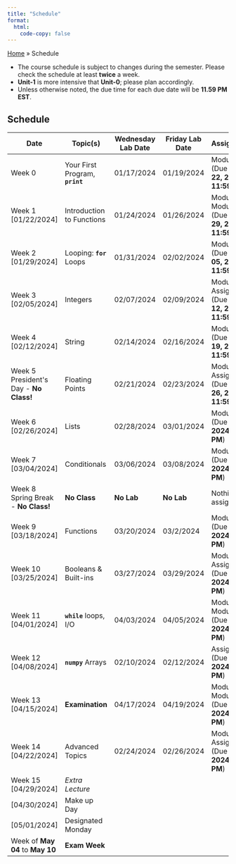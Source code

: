 ```yaml
---
title: "Schedule"
format:
  html:
    code-copy: false
---
```


<html>
<head>
    <style>
        body {
            -webkit-user-select: none; /* Safari */
            -moz-user-select: none; /* Firefox */
            -ms-user-select: none; /* IE10+/Edge */
            user-select: none; /* Standard */
        }
    </style>
</head>
<body>

<div class="breadcrumbs">
  <a href="./index.qmd">Home</a> &raquo;
  <span class="current-page">Schedule</span>
</div>

:::{.callout-warning}
- The course schedule is subject to changes during the semester. Please check the schedule at least **twice** a week.
- **Unit-1** is more intensive that **Unit-0**; please plan accordingly.
- Unless otherwise noted, the due time for each due date will be **11.59 PM EST**.
:::

## Schedule
```{=html}
<table style="width:100%">
    <colgroup>
        <col style="width:15%">
        <col style="width:25%">
        <col style="width:15%">
        <col style="width:15%">
        <col style="width:30%">
    </colgroup>
    <thead>
        <tr class="table-primary">
            <th>Date</th>
            <th>Topic(s)</th>
            <th>Wednesday Lab Date</th>
            <th>Friday Lab Date</th>
            <th>Assignement(s)</th>
        </tr>
    </thead>
    <tbody>
        <tr>
            <td>Week 0</td>
            <td>Your First Program, <code><b>print</b></code></td>
            <td>01/17/2024</td>
            <td>01/19/2024</td>
            <td>Module 0.0 (Due <b>January 22, 2024</b> by <b>11:59 PM</b>)</td>
        </tr>
        <tr class="table-active">
            <td>Week 1 [01/22/2024]</td>
            <td>Introduction to Functions</td>
            <td>01/24/2024</td>
            <td>01/26/2024</td>
            <td>Module 0.1 & Module 0.2 (Due <b>January 29, 2024</b> by <b>11:59 PM</b>)</td>
        </tr>
        <tr>
            <td>Week 2 [01/29/2024]</td>
            <td>Looping: <code><b>for</b></code> Loops</td>
            <td>01/31/2024</td>
            <td>02/02/2024</td>
            <td>Module 0.3 (Due <b>February 05, 2024</b> by <b>11:59 PM</b>)</td>
        </tr>
        <tr class="table-active">
            <td>Week 3 [02/05/2024]</td>
            <td>Integers</td>
            <td>02/07/2024</td>
            <td>02/09/2024</td>
            <td>Module 0.4 & Assignment 0 (Due <b>February 12, 2024</b> by <b>11:59 PM</b>)</td>
        </tr>
        <tr>
            <td>Week 4 [02/12/2024]</td>
            <td>String</td>
            <td>02/14/2024</td>
            <td>02/16/2024</td>
            <td>Module 0.5 (Due <b>February 19, 2024</b> by <b>11:59 PM</b>)</td>
        </tr>
        <tr class="table-active">
            <td>Week 5 President's Day - <b>No Class!</b></td>
            <td>Floating Points</td>
            <td>02/21/2024</td>
            <td>02/23/2024</td>
            <td>Module 0.6 & Assignemnt 1 (Due <b>February 26, 2024</b> by <b>11:59 PM</b>)</td>
        </tr>
        <tr>
            <td>Week 6 [02/26/2024]</td>
            <td>Lists</td>
            <td>02/28/2024</td>
            <td>03/01/2024</td>
            <td>Module 1.0 (Due <b>March 04, 2024</b> by <b>11:59 PM</b>)</td>
        </tr>
        <tr class="table-active">
            <td>Week 7 [03/04/2024]</td>
            <td>Conditionals</td>
            <td>03/06/2024</td>
            <td>03/08/2024</td>
            <td>Module 1.1 (Due <b>March 11, 2024</b> by <b>11:59 PM</b>)</td>
        </tr>
        <tr>
            <td>Week 8 <br>Spring Break - <b>No Class!</b></td>
            <td><b>No Class</b></td>
            <td><b>No Lab</b></td>
            <td><b>No Lab</b></td>
            <td>Nothing assigned</td>
        </tr>
        <tr class="table-active">
            <td>Week 9 [03/18/2024]</td>
            <td>Functions</td>
            <td>03/20/2024</td>
            <td>03/2/2024</td>
            <td>Module 1.2 (Due <b>March 25, 2024</b> by <b>11:59 PM</b>)</td>
        </tr>
        <tr>
            <td>Week 10 [03/25/2024]</td>
            <td>Booleans & Built-ins</td>
            <td>03/27/2024</td>
            <td>03/29/2024</td>
            <td>Module 1.3 & Assignment 2 (Due <b>April 01, 2024</b> by <b>11:59 PM</b>)</td>
        </tr>
        <tr class="table-active">
            <td>Week 11 [04/01/2024]</td>
            <td><code><b>while</b></code> loops, I/O</td>
            <td>04/03/2024</td>
            <td>04/05/2024</td>
            <td>Module 1.4 & Module 1.4 (Due <b>April 08, 2024</b> by <b>11:59 PM</b>)</td>
        </tr>
        <tr>
            <td>Week 12 [04/08/2024]</td>
            <td><code><b>numpy</b></code> Arrays</td>
            <td>02/10/2024</td>
            <td>02/12/2024</td>
            <td>Assignemnt 3 (Due <b>April 15, 2024</b> by <b>11:59 PM</b>)</td>
        </tr>
        <tr class="table-active">
            <td>Week 13 [04/15/2024]</td>
            <td><b>Examination</b></td>
            <td>04/17/2024</td>
            <td>04/19/2024</td>
            <td>Module 2.0 & Module 2.1 (Due <b>April 22, 2024</b> by <b>11:59 PM</b>)</td>
        </tr>
        <tr>
            <td>Week 14 [04/22/2024]</td>
            <td>Advanced Topics</td>
            <td>02/24/2024</td>
            <td>02/26/2024</td>
            <td>Module 2.2 & Assignemnt 4 (Due <b>May 01, 2024</b> by <b>11:59 PM</b>)</td>
        </tr>
        <tr class="table-active">
            <td>Week 15 [04/29/2024]</td>
            <td><em>Extra Lecture</em></td>
        </tr>
        <tr>
            <td>[04/30/2024]</td>
            <td>Make up Day</td>
        </tr>
        <tr class="table-active">
            <td>[05/01/2024]</td>
            <td>Designated Monday</td>
        </tr>
        <tr>
            <td>Week of <b>May 04</b> to <b>May 10</b></td>
            <td><b>Exam Week</b></td>
        </tr>
    </tbody>
</table>
```
</body>
</html>